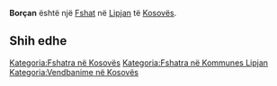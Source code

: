 {{Fshat në Kosovës
 | Emri                = Borçan
| sqi_N_name = Borçan
| sqi_N_FULL_NAME_RO = Borçan
| sqi_N_FULL_NAME_ND_RO = Borcan
| sqi_N_SORT_NAME_RG = BORCAN
| sqi_N_FULL_NAME_RG = Borçan
| sqi_N_FULL_NAME_ND_RG = Borcan
| srp_N_name = Borčane
| srp_N_FULL_NAME_RO = Borčane
| srp_N_FULL_NAME_ND_RO = Borcane
| srp_N_SORT_NAME_RG = BORCANE
| srp_N_FULL_NAME_RG = Borčane
| srp_N_FULL_NAME_ND_RG = Borcane
| srp_NS_name = Борчане
| srp_NS_FULL_NAME_RO = Борчане
| srp_NS_FULL_NAME_ND_RO = Борчане
| srp_NS_SORT_NAME_RG = БОРЧАНЕ
| srp_NS_FULL_NAME_RG = Борчане
| srp_NS_FULL_NAME_ND_RG = Борчане

 | Emri (Rasa dhanore) = 
 | Figura              = 
 | Shteti              = Kosovo
 | Komuna              = Lipjan
 | Kodi postar         = 
 | Sipërfaqja          = 

 | Popullsia           = 

 | Regj. i popullsisë  = 
 | Dend. e popullsisë  = 
 | Faqja zyrtare       = 
 <!--- Koordinatat ----> 
 | Gjerësia            = 43.074444
 | Gjatësia            = 20.917222
 | Lartësia            = 
}}
'''Borçan''' është një [[Fshat]] në [[Lipjan]] të [[Kosovës]].

<!-- == Gjeografia == -->
<!-- == Historia == -->
<!-- == Demografia == -->
== Shih edhe ==
{{Komuna Lipjan}}
{{Kosovo-Administrata-Cung}}

[[Kategoria:Fshatra në Kosovës]]
[[Kategoria:Fshatra në Kommunes Lipjan]]
[[Kategoria:Vendbanime në Kosovës]]